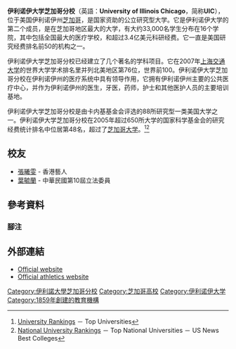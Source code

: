 {{Pathnav|伊利諾大學}}
{{Infobox university
|name = University of Illinois Chicago<br />伊利諾大學芝加哥分校
|image = [[File:University_of_Illinois_at_Chicago_circle_logo.svg|180px]]
|motto = ''Teach, research, serve, care.''
|established = {{start date|1982}}
|type = [[公立大學|公立大學]], [[Hispanic-serving_institution|HSI]]<ref>{{cite web | title = HACU U.S. Member Hispanic-Serving Institutions | work = www.hacu.net | publisher = HACU | url = https://www.hacu.net/assnfe/CompanyDirectory.asp?STYLE=2&COMPANY_TYPE=1,5&SEARCH_TYPE=0 | accessdate = November 13, 2017 | archive-date = 2017-11-24 | archive-url = https://web.archive.org/web/20171124091536/https://www.hacu.net/assnfe/CompanyDirectory.asp?STYLE=2&COMPANY_TYPE=1,5&SEARCH_TYPE=0 | dead-url = no }}</ref>
|academic_affiliations = [[Universities_Research_Association|Universities Research Association]], [[Great_Cities'_Universities|Great Cities' Universities]]
|endowment = $2.28 billion (entire U of I system)<!--most being held at UIUC--><ref>{{cite web |url=http://www.nacubo.org/Documents/EndowmentFiles/2014_Endowment_Market_Values_Revised.pdf |title=National Association of College and University Business Officers (NACUBO). 2014. Retrieved 2015-07-23. |deadurl=yes |archiveurl=https://web.archive.org/web/20170223091003/http://www.nacubo.org/Documents/EndowmentFiles/2014_Endowment_Market_Values_Revised.pdf |archivedate=2017-02-23 |accessdate=2018-01-31 }}</ref>
|chancellor = Michael Amiridis <ref>{{cite web|url=http://chancellor.uic.edu/about/senior-leadership/|title=Senior Leadership UIC Office of the Chancellor|accessdate=August 5, 2016|archive-date=2018-01-19|archive-url=https://web.archive.org/web/20180119111354/http://chancellor.uic.edu/about/senior-leadership/|dead-url=no}}</ref> 
|president = Timothy L. Killeen <ref>{{cite web|url=https://www.uillinois.edu/president|title=President's Office – University of Illinois|accessdate=August 5, 2016|archive-date=2018-05-11|archive-url=https://web.archive.org/web/20180511171703/https://www.uillinois.edu/president|dead-url=no}}</ref>
|provost = Susan Poser <ref>{{cite web|url=http://provost.uic.edu/|title=Provost and Vice Chancellor For Academic Affairs|accessdate=February 21, 2015|archive-date=2018-01-18|archive-url=https://web.archive.org/web/20180118210941/http://provost.uic.edu/|dead-url=no}}</ref>
|students = 33,390<ref>{{cite web|http://www.chicagobusiness.com/article/20180126/ISSUE01/180129903/how-uic-is-defying-the-odds-and-actually-growing|title=How UIC is defying the odds and actually growing
|author=Craines|accessdate=January 29, 2019}}</ref>
|undergrad = 21,641
|postgrad = 11,749
|faculty= 2,800
|city = [[芝加哥|芝加哥]]
|state = [[伊利諾州|伊利諾州]]
|country = {{USA}}
|campus = Urban, {{convert|244|acre|ha|1}}
|colors = Indigo blue and Flame red<ref>{{cite book |url=http://uofi.uic.edu/cms/4052/uic_branding_guidlines.pdf |title=University of Illinois at Chicago Branding Guidelines |accessdate=2017-10-29 |archive-date=2015-03-18 |archive-url=https://web.archive.org/web/20150318013942/http://uofi.uic.edu/cms/4052/uic_branding_guidlines.pdf |dead-url=no }}</ref><br/>{{color box|#00205B}} {{color box|#EF3340}}
|sporting_affiliations = [[NCAA_Division_I|NCAA Division I]] – [[Horizon_League|Horizon League]]
|nickname = [[UIC_Flames|Flames]]
|mascot = Sparky D. Dragon
|website = {{url|www.uic.edu}}
|logo = University of Illinois at Chicago wordmark.svg
|logo_size = 150
}}

'''伊利诺伊大学芝加哥分校'''（英語：'''University of Illinois Chicago'''，简称'''UIC'''），位于美国伊利诺伊州[[芝加哥|芝加哥]]，是国家资助的公立研究型大学。它是伊利诺伊大学的第二个成员，是在芝加哥地区最大的大学，有大约33,000名学生分布在16个学院，其中包括全国最大的医疗学校，和超过3.4亿美元科研经费。它一直是美国研究经费排名前50的机构之一。

伊利诺伊大学芝加哥分校已经建立了几个著名的学科项目。它在2007年[[上海交通大学|上海交通大学]]的世界大学学术排名里并列北美地区第76位，世界前100。伊利诺伊大学芝加哥分校在伊利诺伊州的医疗系统中具有领导作用，它拥有伊利诺伊州主要的公共医疗中心，并作为伊利诺伊州的医生，牙医，药师，护士和其他医护人员的主要培训基地。

伊利诺伊大学芝加哥分校是由卡内基基金会评选的88所研究型一类美国大学之一。伊利诺伊大学芝加哥分校在2005年超过650所大学的国家科学基金会的研究经费统计排名中位居第48名，超过了[[芝加哥大学|芝加哥大学]]。<ref>[http://www.topuniversities.com/university-rankings/world-university-rankings/2009/results  University Rankings] {{WebCite|url=https://www.webcitation.org/5n2pVof2G?url=http://www.topuniversities.com/university-rankings/world-university-rankings/2009/results |date=20100125115357 |dateformat=iso }} － Top Universities</ref><ref>[http://colleges.usnews.rankingsandreviews.com/best-colleges/rankings/national-universities  National University Rankings] {{Wayback|url=http://colleges.usnews.rankingsandreviews.com/best-colleges/rankings/national-universities |date=20110521210513 }} － Top National Universities － US News Best Colleges</ref>

== 校友 ==
*[[張曦雯|張曦雯]] - 香港藝人
*[[葉毓蘭|葉毓蘭]] - 中華民國第10屆立法委員

== 參考資料==

=== 腳注  ===
{{reflist}}

==外部連結==
{{Coord|41.871889|-87.649250|type:landmark_region:US-IL|display=title}}
{{Commons category|University of Illinois at Chicago}}
* [http://www.uic.edu/ Official website]{{Wayback|url=http://www.uic.edu/ |date=20151111231507 }}
* [http://www.uicflames.com/ Official athletics website]{{Wayback|url=http://www.uicflames.com/ |date=20130201222826 }}

{{DEFAULTSORT:University of Illinois at Chicago}}
[[Category:伊利諾大學芝加哥分校|Category:伊利諾大學芝加哥分校]]
[[Category:芝加哥高校|Category:芝加哥高校]]
[[Category:伊利诺伊大学|Category:伊利诺伊大学]]
[[Category:1859年創建的教育機構|Category:1859年創建的教育機構]]